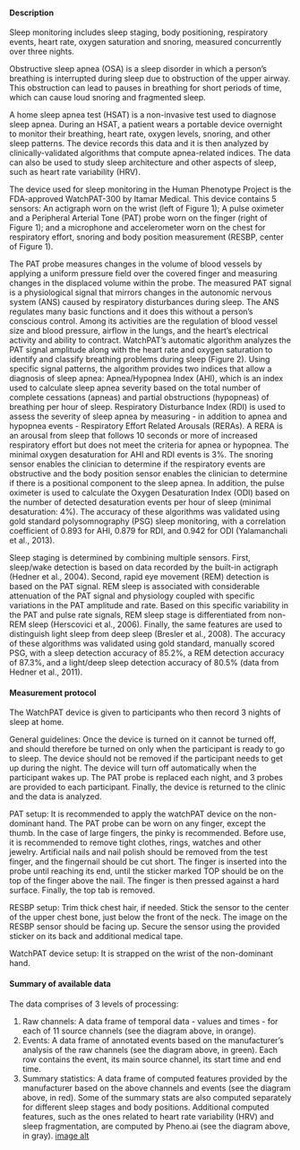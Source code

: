 #### Description

Sleep monitoring includes sleep staging, body positioning, respiratory events, heart rate, oxygen saturation and snoring, measured concurrently over three nights.

Obstructive sleep apnea (OSA) is a sleep disorder in which a person’s breathing is interrupted during sleep due to obstruction of the upper airway. This obstruction can lead to pauses in breathing for short periods of time, which can cause loud snoring and fragmented sleep.

A home sleep apnea test (HSAT) is a non-invasive test used to diagnose sleep apnea. During an HSAT, a patient wears a portable device overnight to monitor their breathing, heart rate, oxygen levels, snoring, and other sleep patterns. The device records this data and it is then analyzed by clinically-validated algorithms that compute apnea-related indices. The data can also be used to study sleep architecture and other aspects of sleep, such as heart rate variability (HRV).

The device used for sleep monitoring in the Human Phenotype Project is the FDA-approved WatchPAT-300 by Itamar Medical. This device contains 5 sensors: An actigraph worn on the wrist (left of Figure 1); A pulse oximeter and a Peripheral Arterial Tone (PAT) probe worn on the finger (right of Figure 1); and a microphone and accelerometer worn on the chest for respiratory effort, snoring and body position measurement (RESBP, center of Figure 1).

The PAT probe measures changes in the volume of blood vessels by applying a uniform pressure field over the covered finger and measuring changes in the displaced volume within the probe. The measured PAT signal is a physiological signal that mirrors changes in the autonomic nervous system (ANS) caused by respiratory disturbances during sleep. The ANS regulates many basic functions and it does this without a person’s conscious control. Among its activities are the regulation of blood vessel size and blood pressure, airflow in the lungs, and the heart’s electrical activity and ability to contract. WatchPAT’s automatic algorithm analyzes the PAT signal amplitude along with the heart rate and oxygen saturation to identify and classify breathing problems during sleep (Figure 2). Using specific signal patterns, the algorithm provides two indices that allow a diagnosis of sleep apnea: Apnea/Hypopnea Index (AHI), which is an index used to calculate sleep apnea severity based on the total number of complete cessations (apneas) and partial obstructions (hypopneas) of breathing per hour of sleep. Respiratory Disturbance Index (RDI) is used to assess the severity of sleep apnea by measuring - in addition to apnea and hypopnea events - Respiratory Effort Related Arousals (RERAs). A RERA is an arousal from sleep that follows 10 seconds or more of increased respiratory effort but does not meet the criteria for apnea or hypopnea. The minimal oxygen desaturation for AHI and RDI events is 3%. The snoring sensor enables the clinician to determine if the respiratory events are obstructive and the body position sensor enables the clinician to determine if there is a positional component to the sleep apnea. In addition, the pulse oximeter is used to calculate the Oxygen Desaturation Index (ODI) based on the number of detected desaturation events per hour of sleep (minimal desaturation: 4%). The accuracy of these algorithms was validated using gold standard polysomnography (PSG) sleep monitoring, with a correlation coefficient of 0.893 for AHI, 0.879 for RDI, and 0.942 for ODI (Yalamanchali et al., 2013).

Sleep staging is determined by combining multiple sensors. First, sleep/wake detection is based on data recorded by the built-in actigraph (Hedner et al., 2004). Second, rapid eye movement (REM) detection is based on the PAT signal. REM sleep is associated with considerable attenuation of the PAT signal and physiology coupled with specific variations in the PAT amplitude and rate. Based on this specific variability in the PAT and pulse rate signals, REM sleep stage is differentiated from non-REM sleep (Herscovici et al., 2006). Finally, the same features are used to distinguish light sleep from deep sleep (Bresler et al., 2008). The accuracy of these algorithms was validated using gold standard, manually scored PSG, with a sleep detection accuracy of 85.2%, a REM detection accuracy of 87.3%, and a light/deep sleep detection accuracy of 80.5% (data from Hedner et al., 2011).


#### Measurement protocol

The WatchPAT device is given to participants who then record 3 nights of sleep at home.

General guidelines: Once the device is turned on it cannot be turned off, and should therefore be turned on only when the participant is ready to go to sleep. The device should not be removed if the participant needs to get up during the night. The device will turn off automatically when the participant wakes up. The PAT probe is replaced each night, and 3 probes are provided to each participant. Finally, the device is returned to the clinic and the data is analyzed.

PAT setup: It is recommended to apply the watchPAT device on the non-dominant hand. The PAT probe can be worn on any finger, except the thumb. In the case of large fingers, the pinky is recommended. Before use, it is recommended to remove tight clothes, rings, watches and other jewelry. Artificial nails and nail polish should be removed from the test finger, and the fingernail should be cut short. The finger is inserted into the probe until reaching its end, until the sticker marked TOP should be on the top of the finger above the nail. The finger is then pressed against a hard surface. Finally, the top tab is removed.

RESBP setup: Trim thick chest hair, if needed. Stick the sensor to the center of the upper chest bone, just below the front of the neck. The image on the RESBP sensor should be facing up. Secure the sensor using the provided sticker on its back and additional medical tape.

WatchPAT device setup: It is strapped on the wrist of the non-dominant hand.


#### Summary of available data

The data comprises of 3 levels of processing:

1. Raw channels: A data frame of temporal data - values and times - for each of 11 source channels (see the diagram above, in orange).
2. Events: A data frame of annotated events based on the manufacturer’s analysis of the raw channels (see the diagram above, in green). Each row contains the event, its main source channel, its start time and end time.
3. Summary statistics: A data frame of computed features provided by the manufacturer based on the above channels and events (see the diagram above, in red). Some of the summary stats are also computed separately for different sleep stages and body positions. Additional computed features, such as the ones related to heart rate variability (HRV) and sleep fragmentation, are computed by Pheno.ai (see the diagram above, in gray).
   [image alt](./sleep_info_figure1.png)
